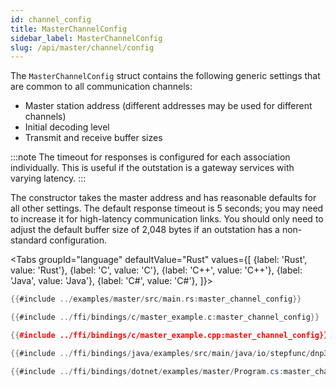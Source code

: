```yaml
---
id: channel_config
title: MasterChannelConfig
sidebar_label: MasterChannelConfig
slug: /api/master/channel/config
---
```



The `MasterChannelConfig` struct contains the following generic settings that are common to all communication channels:

* Master station address (different addresses may be used for different channels)
* Initial decoding level
* Transmit and receive buffer sizes

:::note
The timeout for responses is configured for each association individually. This is useful if the outstation is a gateway services with varying latency.
:::

The constructor takes the master address and has reasonable defaults for all other settings. The default response timeout is 5 seconds; you may need to increase it for high-latency communication links. You should only need to adjust the default buffer size of 2,048 bytes if an outstation has a non-standard configuration.

<Tabs
groupId="language"
defaultValue="Rust"
values={[
{label: 'Rust', value: 'Rust'},
{label: 'C', value: 'C'},
{label: 'C++', value: 'C++'},
{label: 'Java', value: 'Java'},
{label: 'C#', value: 'C#'},
]}>
<TabItem value="Rust">

```rust
{{#include ../examples/master/src/main.rs:master_channel_config}}
```

</TabItem>
<TabItem value="C">

```c
{{#include ../ffi/bindings/c/master_example.c:master_channel_config}}
```

</TabItem>
<TabItem value="C++">

```cpp
{{#include ../ffi/bindings/c/master_example.cpp:master_channel_config}}
```

</TabItem>
<TabItem value="Java">

```java
{{#include ../ffi/bindings/java/examples/src/main/java/io/stepfunc/dnp3/examples/MasterExample.java:master_channel_config}}
```

</TabItem>
<TabItem value="C#">

```csharp
{{#include ../ffi/bindings/dotnet/examples/master/Program.cs:master_channel_config}}
```

</TabItem>
</Tabs>



